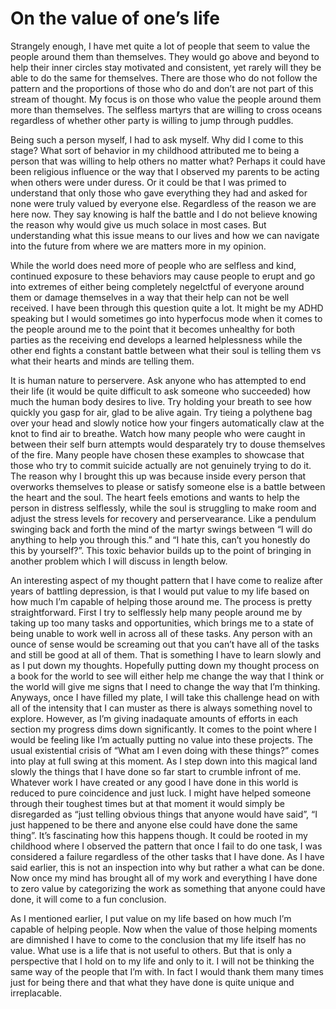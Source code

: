 # On the value of one's life

Strangely enough, I have met quite a lot of people that seem to value the people around them than themselves. They would go above and beyond to help their inner circles stay motivated and consistent, yet rarely will they be able to do the same for themselves. There are those who do not follow the pattern and the proportions of those who do and don't are not part of this stream of thought. My focus is on those who value the people around them more than themselves. The selfless martyrs that are willing to cross oceans regardless of whether other party is willing to jump through puddles. 

Being such a person myself, I had to ask myself. Why did I come to this stage? What sort of behavior in my childhood attributed me to being a person that was willing to help others no matter what? Perhaps it could have been religious influence or the way that I observed my parents to be acting when others were under duress. Or it could be that I was primed to understand that only those who gave everything they had and asked for none were truly valued by everyone else. Regardless of the reason we are here now. They say knowing is half the battle and I do not believe knowing the reason why would give us much solace in most cases. But understanding what this issue means to our lives and how we can navigate into the future from where we are matters more in my opinion.

While the world does need more of people who are selfless and kind, continued exposure to these behaviors may cause people to erupt and go into extremes of either being completely negelctful of everyone around them or damage themselves in a way that their help can not be well received. I have been through this question quite a lot. It might be my ADHD speaking but I would sometimes go into hyperfocus mode when it comes to the people around me to the point that it becomes unhealthy for both parties as the receiving end develops a learned helplessness while the other end fights a constant battle between what their soul is telling them vs what their hearts and minds are telling them. 

It is human nature to perservere. Ask anyone who has attempted to end their life (it would be quite difficult to ask someone who succeeded) how much the human body desires to live. Try holding your breath to see how quickly you gasp for air, glad to be alive again. Try tieing a polythene bag over your head and slowly notice how your fingers automatically claw at the knot to find air to breathe. Watch how many people who were caught in between their self burn attempts would desparately try to douse themselves of the fire. Many people have chosen these examples to showcase that those who try to commit suicide actually are not genuinely trying to do it. The reason why I brought this up was because inside every person that overworks themselves to please or satisfy someone else is a battle between the heart and the soul. The heart feels emotions and wants to help the person in distress selflessly, while the soul is struggling to make room and adjust the stress levels for recovery and perservearance. Like a pendulum swinging back and forth the mind of the martyr swings between "I will do anything to help you through this." and "I hate this, can't you honestly do this by yourself?". This toxic behavior builds up to the point of bringing in another problem which I will discuss in length below. 

An interesting aspect of my thought pattern that I have come to realize after years of battling depression, is that I would put value to my life based on how much I'm capable of helping those around me. The process is pretty straightforward. First I try to selflessly help many people around me by taking up too many tasks and opportunities, which brings me to a state of being unable to work well in across all of these tasks. Any person with an ounce of sense would be screaming out that you can't have all of the tasks and still be good at all of them. That is something I have to learn slowly and as I put down my thoughts. Hopefully putting down my thought process on a book for the world to see will either help me change the way that I think or the world will give me signs that I need to change the way that I'm thinking. Anyways, once I have filled my plate, I will take this challenge head on with all of the intensity that I can muster as there is always something novel to explore. However, as I'm giving inadaquate amounts of efforts in each section my progress dims down significantly. It comes to the point where I would be feeling like I'm actually putting no value into these projects. The usual existential crisis of "What am I even doing with these things?" comes into play at full swing at this moment. As I step down into this magical land slowly the things that I have done so far start to crumble infront of me. Whatever work I have created or any good I have done in this world is reduced to pure coincidence and just luck. I might have helped someone through their toughest times but at that moment it would simply be disregarded as "just telling obvious things that anyone would have said", "I just happened to be there and anyone else could have done the same thing". It's fascinating how this happens though. It could be rooted in my childhood where I observed the pattern that once I fail to do one task, I was considered a failure regardless of the other tasks that I have done. As I have said earlier, this is not an inspection into why but rather a what can be done. Now once my mind has brought all of my work and everything I have done to zero value by categorizing the work as something that anyone could have done, it will come to a fun conclusion. 

As I mentioned earlier, I put value on my life based on how much I'm capable of helping people. Now when the value of those helping moments are dimnished I have to come to the conclusion that my life itself has no value. What use is a life that is not useful to others. But that is only a perspective that I hold on to my life and only to it. I will not be thinking the same way of the people that I'm with. In fact I would thank them many times just for being there and that what they have done is quite unique and irreplacable. 